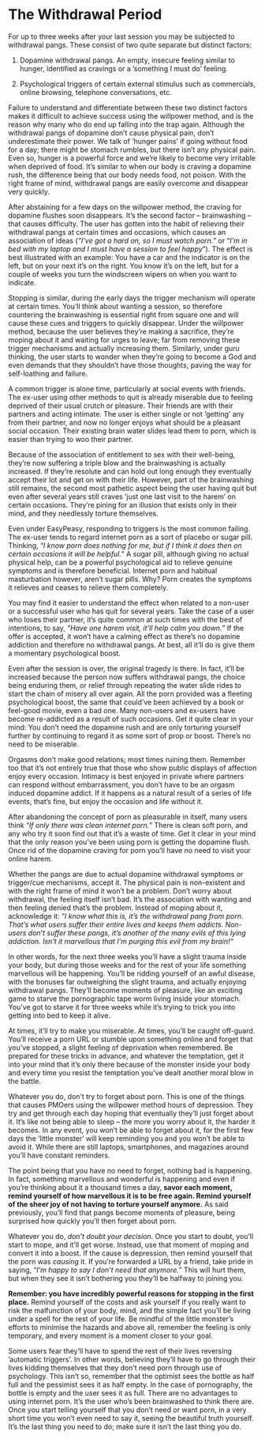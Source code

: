 # The Withdrawal Period

For up to three weeks after your last session you may be subjected to withdrawal pangs. These consist of two quite separate but distinct factors:

1.  Dopamine withdrawal pangs. An empty, insecure feeling similar to hunger, identified as cravings or a ’something I must do’ feeling.

2.  Psychological triggers of certain external stimulus such as commercials, online browsing, telephone conversations, etc.

Failure to understand and differentiate between these two distinct factors makes it difficult to achieve success using the willpower method, and is the reason why many who do end up falling into the trap again. Although the withdrawal pangs of dopamine don't cause physical pain, don't underestimate their power. We talk of ’hunger pains’ if going without food for a day; there might be stomach rumbles, but there isn't any physical pain. Even so, hunger is a powerful force and we’re likely to become very irritable when deprived of food. It's similar to when our body is craving a dopamine rush, the difference being that our body needs food, not poison. With the right frame of mind, withdrawal pangs are easily overcome and disappear very quickly.

After abstaining for a few days on the willpower method, the craving for dopamine flushes soon disappears. It's the second factor -- brainwashing -- that causes difficulty. The user has gotten into the habit of relieving their withdrawal pangs at certain times and occasions, which causes an association of ideas (*"I’ve got a hard on, so I must watch porn."* or "*I’m in bed with my laptop and I must have a session to feel happy*"). The effect is best illustrated with an example: You have a car and the indicator is on the left, but on your next it's on the right. You know it's on the left, but for a couple of weeks you turn the windscreen wipers on when you want to indicate.

Stopping is similar, during the early days the trigger mechanism will operate at certain times. You’ll think about wanting a session, so therefore countering the brainwashing is essential right from square one and will cause these cues and triggers to quickly disappear. Under the willpower method, because the user believes they’re making a sacrifice, they’re moping about it and waiting for urges to leave; far from removing these trigger mechanisms and actually increasing them. Similarly, under guru thinking, the user starts to wonder when they’re going to become a God and even demands that they shouldn't have those thoughts, paving the way for self-loathing and failure.

A common trigger is alone time, particularly at social events with friends. The ex-user using other methods to quit is already miserable due to feeling deprived of their usual crutch or pleasure. Their friends are with their partners and acting intimate. The user is either single or not ’getting’ any from their partner, and now no longer enjoys what should be a pleasant social occasion. Their existing brain water slides lead them to porn, which is easier than trying to woo their partner.

Because of the association of entitlement to sex with their well-being, they’re now suffering a triple blow and the brainwashing is actually increased. If they’re resolute and can hold out long enough they eventually accept their lot and get on with their life. However, part of the brainwashing still remains, the second most pathetic aspect being the user having quit but even after several years still craves ’just one last visit to the harem’ on certain occasions. They're pining for an illusion that exists only in their mind, and they needlessly torture themselves.

Even under EasyPeasy, responding to triggers is the most common failing. The ex-user tends to regard internet porn as a sort of placebo or sugar pill. Thinking, "*I know porn does nothing for me, but if I think it does then on certain occasions it will be helpful.*" A sugar pill, although giving no actual physical help, can be a powerful psychological aid to relieve genuine symptoms and is therefore beneficial. Internet porn and habitual masturbation however, aren't sugar pills. Why? Porn creates the symptoms it relieves and ceases to relieve them completely.

You may find it easier to understand the effect when related to a non-user or a successful user who has quit for several years. Take the case of a user who loses their partner, it's quite common at such times with the best of intentions, to say, "*Have one harem visit, it’ll help calm you down.*" If the offer is accepted, it won't have a calming effect as there's no dopamine addiction and therefore no withdrawal pangs. At best, all it’ll do is give them a momentary psychological boost.

Even after the session is over, the original tragedy is there. In fact, it’ll be increased because the person now suffers withdrawal pangs, the choice being enduring them, or relief through repeating the water slide rides to start the chain of misery all over again. All the porn provided was a fleeting psychological boost, the same that could've been achieved by a book or feel-good movie, even a bad one. Many non-users and ex-users have become re-addicted as a result of such occasions. Get it quite clear in your mind: You don't need the dopamine rush and are only torturing yourself further by continuing to regard it as some sort of prop or boost. There's no need to be miserable.

Orgasms don't make good relations; most times ruining them. Remember too that it's not entirely true that those who show public displays of affection enjoy every occasion. Intimacy is best enjoyed in private where partners can respond without embarrassment, you don't have to be an orgasm induced dopamine addict. If it happens as a natural result of a series of life events, that's fine, but enjoy the occasion and life without it.

After abandoning the concept of porn as pleasurable in itself, many users think "*If only there was clean internet porn.*" There is clean soft porn, and any who try it soon find out that it's a waste of time. Get it clear in your mind that the only reason you've been using porn is getting the dopamine flush. Once rid of the dopamine craving for porn you’ll have no need to visit your online harem.

Whether the pangs are due to actual dopamine withdrawal symptoms or trigger/cue mechanisms, accept it. The physical pain is non-existent and with the right frame of mind it won't be a problem. Don't worry about withdrawal, the feeling itself isn't bad. It's the association with wanting and then feeling denied that's the problem. Instead of moping about it, acknowledge it: "*I know what this is, it’s the withdrawal pang from porn. That’s what users suffer their entire lives and keeps them addicts. Non-users don’t suffer these pangs, it's another of the many evils of this lying addiction. Isn't it marvellous that I’m purging this evil from my brain!"*

In other words, for the next three weeks you’ll have a slight trauma inside your body, but during those weeks and for the rest of your life something marvellous will be happening. You’ll be ridding yourself of an awful disease, with the bonuses far outweighing the slight trauma, and actually enjoying withdrawal pangs. They’ll become moments of pleasure, like an exciting game to starve the pornographic tape worm living inside your stomach. You've got to starve it for three weeks while it's trying to trick you into getting into bed to keep it alive.

At times, it’ll try to make you miserable. At times, you’ll be caught off-guard. You’ll receive a porn URL or stumble upon something online and forget that you've stopped, a slight feeling of deprivation when remembered. Be prepared for these tricks in advance, and whatever the temptation, get it into your mind that it's only there because of the monster inside your body and every time you resist the temptation you've dealt another moral blow in the battle.

Whatever you do, don't try to forget about porn. This is one of the things that causes PMOers using the willpower method hours of depression. They try and get through each day hoping that eventually they’ll just forget about it. It's like not being able to sleep -- the more you worry about it, the harder it becomes. In any event, you won't be able to forget about it, for the first few days the ’little monster’ will keep reminding you and you won't be able to avoid it. While there are still laptops, smartphones, and magazines around you’ll have constant reminders.

The point being that you have no need to forget, nothing bad is happening. In fact, something marvellous and wonderful is happening and even if you’re thinking about it a thousand times a day, **savor each moment, remind yourself of how marvellous it is to be free again. Remind yourself of the sheer joy of not having to torture yourself anymore.** As said previously, you’ll find that pangs become moments of pleasure, being surprised how quickly you’ll then forget about porn.

Whatever you do, *don’t doubt your decision*. Once you start to doubt, you’ll start to mope, and it’ll get worse. Instead, use that moment of moping and convert it into a boost. If the cause is depression, then remind yourself that  the porn was *causing* it. If you’re forwarded a URL by a friend, take pride in saying, "*I’m happy to say I don’t need that anymore.*" This will hurt them, but when they see it isn't bothering you they’ll be halfway to joining you.

**Remember: you have incredibly powerful reasons for stopping in the first place.** Remind yourself of the costs and ask yourself if you really want to risk the malfunction of your body, mind, and the simple fact you'll be living under a spell for the rest of your life. Be mindful of the little monster's efforts to minimise the hazards and above all, remember the feeling is only temporary, and every moment is a moment closer to your goal.

Some users fear they’ll have to spend the rest of their lives reversing ’automatic triggers’. In other words, believing they’ll have to go through their lives kidding themselves that they don't need porn through use of psychology. This isn't so, remember that the optimist sees the bottle as half full and the pessimist sees it as half empty. In the case of pornography, the bottle is empty and the user sees it as full. There are no advantages to using internet porn. It's the user who's been brainwashed to think there are. Once you start telling yourself that you don't need or want porn, in a very short time you won't even need to say it, seeing the beautiful truth yourself. It's the last thing you need to do; make sure it isn't the last thing you do.
